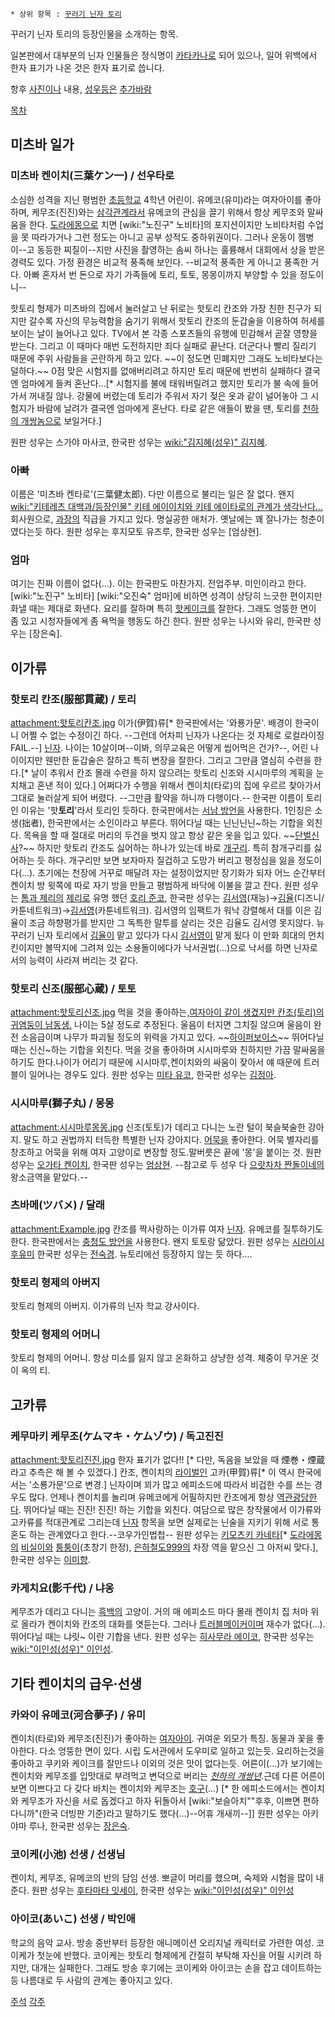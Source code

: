  * 상위 항목 : [[꾸러기 닌자 토리]]

꾸러기 닌자 토리의 등장인물을 소개하는 항목.

일본판에서 대부분의 닌자 인물들은 정식명이 [[카타카나]]로 되어 있으나, 일어 위백에서 한자 표기가 나온 것은 한자 표기로 씁니다. 

항후 [[사진]]이나 내용, [[성우]]등은 [[추가바람]]

[[목차]]
== 미츠바 일가 ==
=== 미츠바 켄이치(三葉ケン一) / 선우타로 ===
소심한 성격을 지닌 평범한 [[초등학교]] 4학년 어린이. 유메코(유미)라는 여자아이를 좋아하며, 케무조(진진)와는 [[삼각관계]]라서 유메코의 관심을 끌기 위해서 항상 케무조와 말싸움을 한다. [[도라에몽]]으로 치면 [wiki:"노진구" 노비타]의 포지션이지만 노비타처럼 수업을 못 따라가거나 그런 정도는 아니고 공부 성적도 중하위권이다. 그러나 운동이 젬병이--고 동등한 찌질이--지만 사진을 촬영하는 솜씨 하나는 훌륭해서 대회에서 상을 받은 경력도 있다. 가정 환경은 비교적 풍족해 보인다. --비교적 풍족한 게 아니고 풍족한 거다. 아빠 혼자서 번 돈으로 자기 가족들에 토리, 토토, 몽몽이까지 부양할 수 있을 정도이니--

핫토리 형제가 미츠바의 집에서 눌러살고 난 뒤로는 핫토리 칸조와 가장 친한 친구가 되지만 갈수록 자신의 무능력함을 숨기기 위해서 핫토리 칸조의 둔갑술을 이용하여 허세를 보이는 날이 늘어나고 있다. TV에서 본 각종 스포츠들의 유행에 민감해서 곧잘 영향을 받는다. 그리고 이 때마다 매번 도전하지만 죄다 실패로 끝난다. 더군다나 빨리 질리기 때문에 주위 사람들을 곤란하게 하고 있다. ~~이 정도면 민폐지만 그래도 노비타보다는 덜하다.~~ 0점 맞은 시험지를 없애버리려고 하지만 토리 때문에 번번히 실패하다 결국엔 엄마에게 들켜 혼난다...[* 시험지를 불에 태워버릴려고 했지만 토리가 불 속에 들어가서 꺼내질 않나. 강물에 버렸는데 토리가 주워서 자기 젖은 옷과 같이 널어놓아 그 시험지가 바람에 날려가 결국엔 엄마에게 혼난다. 타로 같은 애들이 봤을 땐, 토리를 [[천하의 개쌍놈]]으로 보일거다.]

원판 성우는 스가야 마사코, 한국판 성우는 [[wiki:"김지혜(성우)" 김지혜]].
=== 아빠 ===
이름은 '미츠바 켄타로'(三葉健太郎). 다만 이름으로 불리는 일은 잘 없다. 왠지 [[wiki:"키테레츠 대백과/등장인물" 키테 에이이치와 키테 에이타로의 관계가 생각난다...]]
회사원으로, [[과장]]의 직급을 가지고 있다. 명실공한 애처가. 옛날에는 꽤 잘나가는 청춘이였다는듯 하다.
원판 성우는 후지모토 유즈루, 한국판 성우는 [엄상현].
=== 엄마 ===
여기는 진짜 이름이 없다(...). 이는 한국판도 마찬가지.
전업주부. 미인이라고 한다. [wiki:"노진구" 노비타] [wiki:"오진숙" 엄마]에 비하면 성격이 상당히 느긋한 편이지만 화낼 때는 제대로 화낸다. 요리를 잘하며 특히 [[핫케이크]]를 잘한다. 그래도 엉뚱한 면이 좀 있고 시청자들에게 좀 욕먹을 행동도 하긴 한다.
원판 성우는 나시와 유리, 한국판 성우는 [장은숙].
== 이가류 ==
=== 핫토리 칸조(服部貫蔵) / 토리 ===
attachment:핫토리칸조.jpg
이가(伊賀)류[* 한국판에서는 '와룡가문'. 배경이 한국이니 어쩔 수 없는 수정이긴 하다. --그런데 어차피 닌자가 나온다는 것 자체로 로컬라이징 FAIL.--] [[닌자]]. 나이는 10살이며--이봐, 의무교육은 어떻게 씹어먹은 건가?--, 어린 나이이지만 웬만한 둔갑술은 잘하고 특히 변장을 잘한다. 그리고 그만큼 열심히 수련을 한다.[* 날이 추워서 칸조 몰래 수련을 하지 않으려는 핫토리 신조와 시시마루의 계획을 눈치채고 혼낸 적이 있다.] 어쩌다가 수행을 위해서 켄이치(타로)의 집에 우르르 찾아가서 그대로 눌러살게 되어 버렸다. --그만큼 활약을 하니까 다행이다.-- 한국판 이름이 토리인 이유는 '핫'''토리''''라서 토리인 듯하다. 한국판에서는 [[서남 방언]]을 사용한다. 1인칭은 소생(拙者), 한국판에서는 소인이라고 부른다. 뛰어다닐 때는 닌닌닌닌~하는 기합을 외친다. 목욕을 할 때 절대로 머리의 두건을 벗지 않고 항상 같은 옷을 입고 있다. ~~[[단벌신사]]?~~
하지만 핫토리 칸조도 싫어하는 하나가 있는데 바로 [[개구리]]. 특히 참개구리를 싫어하는 듯 하다. 개구리만 보면 보자마자 질겁하고 도망가 버리고 평정심을 잃을 정도이다(...).
초기에는 천장에 거꾸로 매달려 자는 설정이었지만 장기화가 되자 어느 순간부터 켄이치 방 윗쪽에 따로 자기 방을 만들고 평범하게 바닥에 이불을 깔고 잔다.
원판 성우는 [[톰과 제리]]의 [[제리]]로 유명 했던 [[호리 준코]], 한국판 성우는 [[김서영]](재능)→[[김율]](디즈니/카툰네트워크)→[[김서영]](카툰네트워크). 김서영의 임팩트가 워낙 강렬해서 대를 이은 김율이 조금 하향평가를 받지만 그 독특한 말투를 살리는 것은 김율도 김서영 못지않다. 뉴 꾸러기 닌자 토리에서 [[김율]]이 맡고 있다가 다시 [[김서영]]이 맡게 됬다
이 만화 희대의 먼치킨이지만 볼딱지에 그려져 있는 소용돌이에다가 낙서권법(...)으로 낙서를 하면 닌자로서의 능력이 사라져 버리는 것 같다.
=== 핫토리 신조(服部心蔵) / 토토 ===
attachment:핫토리신조.jpg
먹을 것을 좋아하는,[[오토코노코|여자아이 같이 생겼지만 칸조(토리)의 귀염둥이 남동생.]] 나이는 5살 정도로 추정된다. 울음이 터지면 그치질 않으며 울음이 완전 소음급이며 나무가 파괴될 정도의 위력을 가지고 있다. ~~[[하이퍼보이스]]~~ 뛰어다닐 때는 신신~하는 기합을 외친다. 먹을 것을 좋아하며 시시마루와 친하지만 가끔 말싸움을 하기도 한다.나이가 어리기 때문에 시시마루,켄이치와의 싸움이 잦아서 얘 때문에 트러블이 일어나는 경우도 있다.  원판 성우는 [[미타 유코]], 한국판 성우는 [[김정아]].
=== 시시마루(獅子丸) / 몽몽 ===
attachment:시시마루몽몽.jpg
신조(토토)가 데리고 다니는 노란 털이 북슬북술한 강아지. 말도 하고 권법까지 터득한 특별한 닌자 강아지다. [[어묵]]을 좋아한다. 어묵 별자리를 창조하고 어묵을 위해 여자 고양이로 변장할 정도.말버릇은 끝에 '몽'을 붙이는 것.
원판 성우는 [[오가타 켄이치]], 한국판 성우는 [[엄상현]]. --참고로 두 성우 다 [[으랏차차 짠돌이네]]의 왕소금역을 맡았다.--
=== 츠바메(ツバメ) / 달래 ===
attachment:Example.jpg
칸조를 짝사랑하는 이가류 여자 [[닌자]]. 유메코를 질투하기도 한다. 한국판에서는 [[충청도 방언]]을 사용한다.
왠지 토토랑 닮았다. 
원판 성우는 [[시라이시 후유미]] 한국판 성우는 [[전숙경]].
뉴토리에선 등장하지 않는 듯 하다....
=== 핫토리 형제의 아버지 ===
핫토리 형제의 아버지. 이가류의 닌자 학교 강사이다.
=== 핫토리 형제의 어머니 ===
핫토리 형제의 어머니. 항상 미소를 잃지 않고 온화하고 상냥한 성격. 체중이 무거운 것이 옥의 티.
== 고카류 ==
=== 케무마키 케무조(ケムマキ・ケムゾウ) / 독고진진 ===
attachment:핫토리진진.jpg
한자 표기가 없다!! [* 다만, 독음을 보았을 때 煙巻・煙蔵라고 추측은 해 볼 수 있겠다.]  
칸조, 켄이치의 [[라이벌]]인 고카(甲賀)류[* 이 역시 한국에서는 '소룡가문'으로 변경.] 닌자이며 꾀가 많고 에피소드에 따라서 비겁한 수를 쓰는 경우도 많다. 언제나 켄이치를 놀리며 유메코에게 어필하지만 칸조에게 항상 [[역관광]]당한다. 뛰어다닐 때는 진진! 진진! 하는 기합을 외친다.
여담으로 많은 창작물에서 이가류와 고카류를 적대관계로 그리는데 [[닌자]] 항목을 보면 실제로는 닌술을 지키기 위해 서로 통혼도 하는 관계였다고 한다.--코우가인법첩--
원판 성우는 [[키모츠키 카네타]][* [[도라에몽]]의 [[비실이]]와 [[퉁퉁이]](초창기 한정), [[은하철도999]]의 차장 역을 맡으신 그 아저씨 맞다.], 한국판 성우는 [[이미향]].
=== 카게치요(影千代) / 냐옹 ===
케무조가 데리고 다니는 [[흑백]]의 고양이. 거의 매 에피소드 마다 몰래 켄이치 집 처마 위로 올라가 켄이치와 칸조의 대화를 엿듣는다. 그러나 [[트러블메이커]]이며 재수가 없다(...). 뛰어다닐 때는 냐릿~ 이란 기합을 낸다.
원판 성우는 [[히사무라 에이코]], 한국판 성우는 [[wiki:"이인성(성우)" 이인성]].
== 기타 켄이치의 급우·선생 ==
=== 카와이 유메코(河合夢子) / 유미 ===
켄이치(타로)와 케무조(진진)가 좋아하는 [[여자]]아이. 귀여운 외모가 특징. 동물과 꽃을 좋아한다. 다소 엉뚱한 면이 있다. 시립 도서관에서 도우미로 일하고 있는듯. 요리하는것을 좋아하고 쿠키와 케이크를 잘만드나 이외의 것은 맛이 없다는듯. 어른이(...)가 보기에는 켄이치와 케무조를 입맛대로 부려먹고 변덕으로 버리는 ''[[천하의 개쌍년]]''.근데 다른 어른이 보면 이쁘다고 다 갖다 바치는 켄이치와 케무조는 [[호구]](...) [* 한 에피소드에서는 켄이치와 케무조가 자신을 서로 돕겠다고 하자 뒤돌아서 [wiki:"보슬아치""후후, 이쁘면 편하다니까"(한국 더빙판 기준)라고 말하기도 했다(...)--어휴 개새끼--]]
원판 성우는 아키야마 루나, 한국판 성우는 [[장은숙]].
=== 코이케(小池) 선생 / 선생님 ===
켄이치, 케무조, 유메코의 반의 담임 선생. 뽀글이 머리를 했으며, 숙제와 시험을 많이 내준다.
원판 성우는 [[후타마타 잇세이]], 한국판 성우는 [[wiki:"이인성(성우)" 이인성]] 
=== 아이코(あいこ) 선생 / 박인애 ===
학교의 음악 교사. 방송 중반부터 등장한 애니메이션 오리지널 캐릭터로 가련한 여성. 코이케가 첫눈에 반했다. 코이케는 핫토리 형제에게 간절히 부탁해 자신을 어필 시키려 하지만, 대개는 실패한다. 그래도 방송 후기에는 코이케와 아이코는 손을 잡고 데이트하는 등 나름대로 두 사람의 관계는 좋아지고 있다.

[[주석]]
[[각주]]
